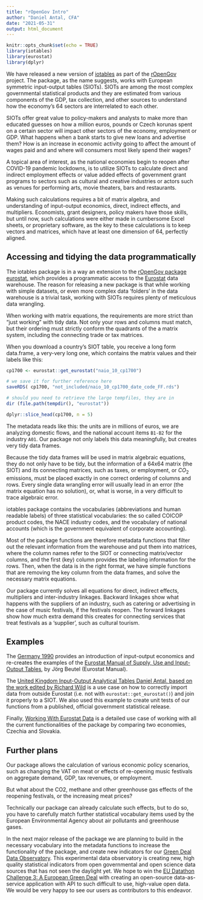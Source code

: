```yaml
---
title: "rOpenGov Intro"
author: "Daniel Antal, CFA"
date: "2021-05-31"
output: html_document
---
```


```r
knitr::opts_chunk$set(echo = TRUE)
library(iotables)
library(eurostat)
library(dplyr)
```


We have released a new version of [iotables](https://iotables.dataobservatory.eu/) as part of the [rOpenGov](http://ropengov.org/) project. The package, as the name suggests, works with European symmetric input-output tables (SIOTs). SIOTs are among the most complex governmental statistical products and they are estimated from various components of the GDP, tax collection, and other sources to understand how the economy’s 64 sectors are interrelated to each other.

SIOTs offer great value to policy-makers and analysts to make more than educated guesses on how a million euros, pounds or Czech korunas spent on a certain sector will impact other sectors of the economy, employment or GDP. What happens when a bank starts to give new loans and advertise them? How is an increase in economic activity going to affect the amount of wages paid and and where will consumers most likely spend their wages?
 
A topical area of interest, as the national economies begin to reopen after COVID-19 pandemic lockdowns, is to utilize SIOTs to calculate direct and indirect employment effects or value added effects of government grant programs to sectors such as cultural and creative industries or actors such as venues for performing arts, movie theaters, bars and restaurants.

Making such calculations requires a bit of matrix algebra, and understanding of input-output economics, direct, indirect effects, and multipliers. Economists, grant designers, policy makers have those skills, but until now, such calculations were either made in cumbersome Excel sheets, or proprietary software, as the key to these calculations is to keep vectors and matrices, which have at least one dimension of 64, perfectly aligned.

## Accessing and tidying the data programmatically

The iotables package is in a way an extension to the [rOpenGov package eurostat]( https://CRAN.R-project.org/package=eurostat), which provides a programmatic access to the [Eurostat](https://ec.europa.eu/eurostat) data warehouse. The reason for releasing a new package is that while working with simple datasets, or even more complex data ‘folders’ in the data warehouse is a trivial task, working with SIOTs requires plenty of meticulous data wrangling. 

When working with matrix equations, the requirements are more strict than “just working” with tidy data. Not only your rows and columns must match, but their ordering must strictly conform the quadrants of the a matrix system, including the connecting trade or tax matrices.

When you download a country’s SIOT table, you receive a long form data.frame, a very-very long one, which contains the matrix values and their labels like this:

```r
cp1700 <- eurostat::get_eurostat("naio_10_cp1700")

# we save it for further reference here 
saveRDS( cp1700, "not_included/naio_10_cp1700_date_code_FF.rds")

# should you need to retrieve the large tempfiles, they are in 
dir (file.path(tempdir(), "eurostat"))
```
```r
dplyr::slice_head(cp1700, n = 5)
```

The metadata reads like this: the units are in millions of euros, we are analyzing domestic flows, and the national account items `B1-B2` for the industry `A01`. Our package not only labels this data meaningfully, but creates very tidy data frames. 

Because the tidy data frames will be used in matrix algebraic equations, they do not only have to be tidy, but the information of a 64x64 matrix (the SIOT) and its connecting matrices, such as taxes, or employment, or $CO_{2}$ emissions, must be placed exactly in one correct ordering of columns and rows. Every single data wrangling error will usually lead in an error (the matrix equation has no solution), or, what is worse, in a very difficult to trace algebraic error. 

iotables package contains the vocabularies (abbreviations and human readable labels) of three statistical vocabularies: the so called COICOP product codes, the NACE industry codes, and the vocabulary of national accounts (which is the government equivalent of corporate accounting).

Most of the package functions are therefore metadata functions that filter out the relevant information from the warehouse and put them into matrices, where the column names refer to the SIOT or connecting matrix/vector columns, and the first (key) column provides the labeling information for the rows. Then, when the data is in the right format, we have simple functions that are removing the key column from the data frames, and solve the necessary matrix equations. 

Our package currently solves all equations for direct, indirect effects, multipliers and inter-industry linkages. Backward linkages show what happens with the suppliers of an industry, such as catering or advertising in the case of music festivals, if the festivals reopen. The forward linkages show how much extra demand this creates for connecting services that treat festivals as a ‘supplier’, such as cultural tourism.

## Examples 

The [Germany 1990](https://iotables.dataobservatory.eu/articles/germany_1990.html) provides an introduction of input-output economics and re-creates the examples of the [Eurostat Manual of Supply, Use and Input-Output Tables](https://iotables.dataobservatory.eu/articles/germany_1990.html), by Jörg Beutel (Eurostat Manual).

The [United Kingdom Input-Output Analytical Tables Daniel Antal, based on the work edited by Richard Wild](https://iotables.dataobservatory.eu/articles/united_kingdom_2010.html) is a use case on how to correctly import data from outside Eurostat (i.e. not with `eurostat::get_eurostat()`) and join it properly to a SIOT.  We also used this example to create unit tests of our functions from a published, official government statistical release. 

Finally, [Working With Eurostat Data](https://iotables.dataobservatory.eu/articles/working_with_eurostat.html) is a detailed use case of working with all the current functionalities of the package by comparing two economies, Czechia and Slovakia. 

## Further plans

Our package allows the calculation of various economic policy scenarios, such as changing the VAT on meat or effects of re-opening music festivals on aggregate demand, GDP, tax revenues, or employment. 

But what about the CO2, methane and other greenhouse gas effects of the reopening festivals, or the increasing meat prices?

Technically our package can already calculate such effects, but to do so, you have to carefully match further statistical vocabulary items used by the European Environmental Agency about air pollutants and greenhouse gases.

In the next major release of the package we are planning to build in the necessary vocabulary into the metadata functions to increase the functionality of the package, and create new indicators for our [Green Deal Data Observatory](https://greendeal.dataobservatory.eu/). This experimental data observatory is creating new, high quality statistical indicators from open governmental and open science data sources that has not seen the daylight yet.  We hope to win the [EU Datathon Challenge 3: A European Green Deal](https://greendeal.dataobservatory.eu/) with creating an open-source data-as-service application with API to such difficult to use, high-value open data.  We would be very happy to see our users as contributors to this endeavor.
